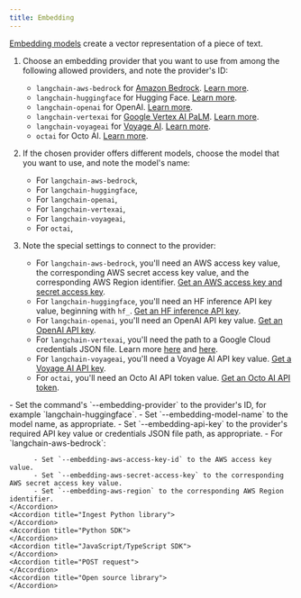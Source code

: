 ```yaml
---
title: Embedding
---
```


[Embedding models](https://python.langchain.com/v0.2/docs/concepts/#embedding-models) create a vector representation of a piece of text.

1. Choose an embedding provider that you want to use from among the following allowed providers, and note the provider's ID:

   - `langchain-aws-bedrock` for [Amazon Bedrock](https://aws.amazon.com/bedrock/). [Learn more](https://python.langchain.com/v0.2/docs/integrations/text_embedding/bedrock/).
   - `langchain-huggingface` for Hugging Face. [Learn more](https://python.langchain.com/v0.2/docs/integrations/text_embedding/huggingfacehub/).
   - `langchain-openai` for OpenAI. [Learn more](https://python.langchain.com/v0.2/docs/integrations/text_embedding/openai/).
   - `langchain-vertexai` for [Google Vertex AI PaLM](https://cloud.google.com/vertex-ai/docs/generative-ai/learn/overview). [Learn more](https://python.langchain.com/v0.2/docs/integrations/text_embedding/google_vertex_ai_palm/).
   - `langchain-voyageai` for [Voyage AI](https://www.voyageai.com/). [Learn more](https://python.langchain.com/v0.2/docs/integrations/text_embedding/voyageai/).
   - `octai` for Octo AI. [Learn more](https://octo.ai/docs/text-gen-solution/using-unstructured-io-for-embedding-documents).

2. If the chosen provider offers different models, choose the model that you want to use, and note the model's name:

   - For `langchain-aws-bedrock`, 
   - For `langchain-huggingface`, 
   - For `langchain-openai`, 
   - For `langchain-vertexai`, 
   - For `langchain-voyageai`, 
   - For `octai`, 

3. Note the special settings to connect to the provider:

   - For `langchain-aws-bedrock`, you'll need an AWS access key value, the corresponding AWS secret access key value, and the corresponding AWS Region identifier. [Get an AWS access key and secret access key](https://docs.aws.amazon.com/IAM/latest/UserGuide/id_credentials_access-keys.html).
   - For `langchain-huggingface`, you'll need an HF inference API key value, beginning with `hf_`. [Get an HF inference API key](https://huggingface.co/docs/api-inference/en/quicktour#get-your-api-token).
   - For `langchain-openai`, you'll need an OpenAI API key value. [Get an OpenAI API key](https://platform.openai.com/docs/quickstart/create-and-export-an-api-key).
   - For `langchain-vertexai`, you'll need the path to a Google Cloud credentials JSON file. Learn more [here](https://cloud.google.com/docs/authentication/application-default-credentials#GAC) and [here](https://googleapis.dev/python/google-auth/latest/reference/google.auth.html#module-google.auth).
   - For `langchain-voyageai`, you'll need a Voyage AI API key value. [Get a Voyage AI API key](https://docs.voyageai.com/docs/api-key-and-installation#authentication-with-api-keys).
   - For `octai`, you'll need an Octo AI API token value. [Get an Octo AI API token](https://octo.ai/docs/getting-started/how-to-create-octoai-access-token).

<AccordionGroup>
    <Accordion title="Ingest CLI">
        - Set the command's `--embedding-provider` to the provider's ID, for example `langchain-huggingface`.
        - Set `--embedding-model-name` to the model name, as appropriate.
        - Set `--embedding-api-key` to the provider's required API key value or credentials JSON file path, as appropriate.
        - For `langchain-aws-bedrock`:
        
          - Set `--embedding-aws-access-key-id` to the AWS access key value.
          - Set `--embedding-aws-secret-access-key` to the corresponding AWS secret access key value.
          - Set `--embedding-aws-region` to the corresponding AWS Region identifier.
    </Accordion>
    <Accordion title="Ingest Python library">
    </Accordion>
    <Accordion title="Python SDK">
    </Accordion>
    <Accordion title="JavaScript/TypeScript SDK">
    </Accordion>
    <Accordion title="POST request">
    </Accordion>
    <Accordion title="Open source library">
    </Accordion>
</AccordionGroup>